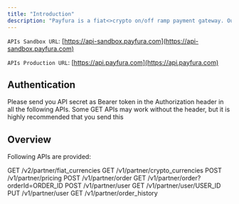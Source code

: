 ```yaml
---
title: "Introduction"
description: "Payfura is a fiat<>crypto on/off ramp payment gateway. Our robust API solution provides seamless integration to interact with the platform"
---
```



`APIs Sandbox URL`: [https://api-sandbox.payfura.com](https://api-sandbox.payfura.com)

`APIs Production URL`: [https://api.payfura.com](https://api.payfura.com)

## Authentication

Please send you API secret as Bearer token in the Authorization header in all the following APIs. Some GET APIs may work without the header, but it is highly recommended that you send this 
## Overview

Following APIs are provided:

<Card title="List of Fiat Currencies" href="/payfura-apis/list-of-fiat-currencies">
  GET /v2/partner/fiat_currencies
</Card>

<Card title="List of Crypto Currencies" href="/payfura-apis/list-of-crypto-currencies">
  GET /v1/partner/crypto_currencies
</Card>

<Card title="Pricing & Fees" href="/payfura-apis/pricing">
  POST /v1/partner/pricing
</Card>

<Card title="Create Order" href="/payfura-apis/create-order">
  POST /v1/partner/order
</Card>

<Card title="Get Order" href="/payfura-apis/get-order">
  GET /v1/partner/order?orderId=ORDER_ID
</Card>

<Card title="Create User" href="/payfura-apis/create-user">
  POST /v1/partner/user
</Card>

<Card title="Get User" href="/payfura-apis/get-user">
  GET /v1/partner/user/USER_ID
</Card>

<Card title="Update User" href="/payfura-apis/update-user">
  PUT /v1/partner/user
</Card>

<Card title="Get Order History" href="/payfura-apis/get-order-history">
  GET /v1/partner/order_history
</Card>
